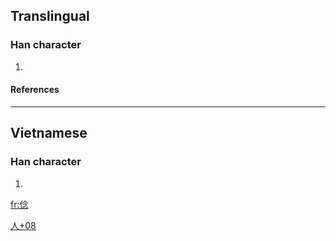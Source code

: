 ==Translingual==
===Han character===
{{Han char|rn=9|rad=人|as=08|sn=10|four=|canj=人人戈心 (OOIP)}}
# {{defn|Han}}
====References====
{{Han ref|kx=0109.171|dkj=|dj=|hdz=|uh=346B|ud=13419|bh=|bd=}}

----
==Vietnamese==
===Han character===
{{vi-hantu|[[nộm]]}}
# {{defn|Vietnamese}}

[[Category:Vietnamese-only CJKV Characters|人+08]]

[[fr:㑫]]